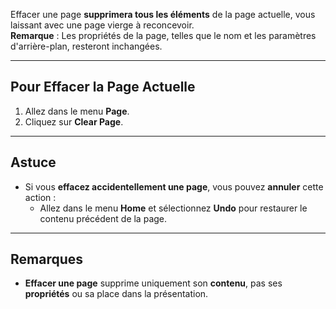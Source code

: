 Effacer une page **supprimera tous les éléments** de la page actuelle, vous laissant avec une page vierge à reconcevoir.\
**Remarque** : Les propriétés de la page, telles que le nom et les paramètres d'arrière-plan, resteront inchangées.

***

## **Pour Effacer la Page Actuelle**

1. Allez dans le menu **Page**.
2. Cliquez sur **Clear Page**.

***

## **Astuce**

* Si vous **effacez accidentellement une page**, vous pouvez **annuler** cette action :
  * Allez dans le menu **Home** et sélectionnez **Undo** pour restaurer le contenu précédent de la page.

***

## **Remarques**

* **Effacer une page** supprime uniquement son **contenu**, pas ses **propriétés** ou sa place dans la présentation.
